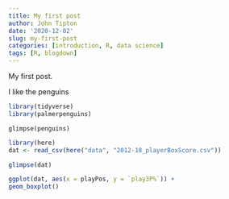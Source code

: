 ```yaml
---
title: My first post
author: John Tipton
date: '2020-12-02'
slug: my-first-post
categories: [introduction, R, data science]
tags: [R, blogdown]
---
```


My first post.

I like the penguins

```r
library(tidyverse)
library(palmerpenguins)
```

```
glimpse(penguins)
```

```r
library(here)
dat <- read_csv(here("data", "2012-18_playerBoxScore.csv"))
```

```r
glimpse(dat)
```

```r
ggplot(dat, aes(x = playPos, y = `play3P%`)) +
geom_boxplot()
```

